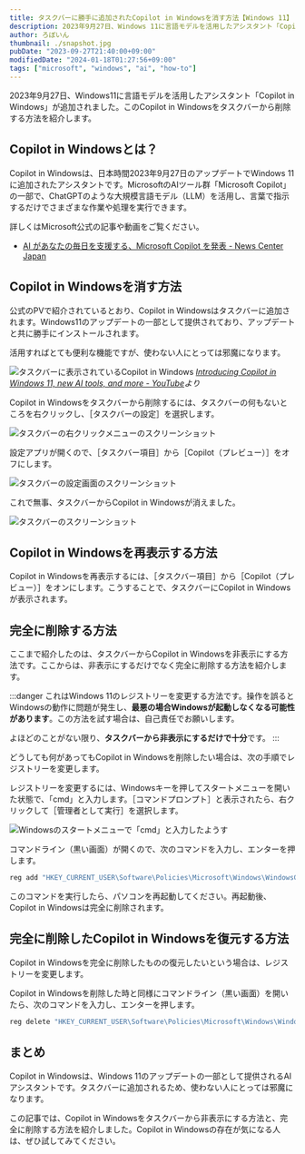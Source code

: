 ```yaml
---
title: タスクバーに勝手に追加されたCopilot in Windowsを消す方法【Windows 11】
description: 2023年9月27日、Windows 11に言語モデルを活用したアシスタント「Copilot in Windows」が追加されました。このCopilot in Windowsをタスクバーから消す方法を紹介します。
author: ろぼいん
thumbnail: ./snapshot.jpg
pubDate: "2023-09-27T21:40:00+09:00"
modifiedDate: "2024-01-18T01:27:56+09:00"
tags: ["microsoft", "windows", "ai", "how-to"]
---
```



2023年9月27日、Windows11に言語モデルを活用したアシスタント「Copilot in Windows」が追加されました。このCopilot in Windowsをタスクバーから削除する方法を紹介します。

## Copilot in Windowsとは？

Copilot in Windowsは、日本時間2023年9月27日のアップデートでWindows 11に追加されたアシスタントです。MicrosoftのAIツール群「Microsoft Copilot」の一部で、ChatGPTのような大規模言語モデル（LLM）を活用し、言葉で指示するだけでさまざまな作業や処理を実行できます。

詳しくはMicrosoft公式の記事や動画をご覧ください。

- [AI があなたの毎日を支援する、Microsoft Copilot を発表 - News Center Japan](https://news.microsoft.com/ja-jp/2023/09/22/230922-announcing-microsoft-copilot-your-everyday-ai-companion/)

<YouTube id="5rEZGSFgZVY"/>

## Copilot in Windowsを消す方法

公式のPVで紹介されているとおり、Copilot in Windowsはタスクバーに追加されます。Windows11のアップデートの一部として提供されており、アップデートと共に勝手にインストールされます。

活用すればとても便利な機能ですが、使わない人にとっては邪魔になります。

![タスクバーに表示されているCopilot in Windows](./snapshot.jpg)
*[Introducing Copilot in Windows 11, new AI tools, and more - YouTube](https://www.youtube.com/watch?v=5rEZGSFgZVY)より*

Copilot in Windowsをタスクバーから削除するには、タスクバーの何もないところを右クリックし、［タスクバーの設定］を選択します。

![タスクバーの右クリックメニューのスクリーンショット](./image.png)

設定アプリが開くので、［タスクバー項目］から［Copilot（プレビュー）］をオフにします。

![タスクバーの設定画面のスクリーンショット](./image-2.png)

これで無事、タスクバーからCopilot in Windowsが消えました。

![タスクバーのスクリーンショット](./image-1.png)

## Copilot in Windowsを再表示する方法

Copilot in Windowsを再表示するには、［タスクバー項目］から［Copilot（プレビュー）］をオンにします。こうすることで、タスクバーにCopilot in Windowsが表示されます。

## 完全に削除する方法

ここまで紹介したのは、タスクバーからCopilot in Windowsを非表示にする方法です。ここからは、非表示にするだけでなく完全に削除する方法を紹介します。

:::danger
これはWindows 11のレジストリーを変更する方法です。操作を誤るとWindowsの動作に問題が発生し、**最悪の場合Windowsが起動しなくなる可能性があります**。この方法を試す場合は、自己責任でお願いします。

よほどのことがない限り、**タスクバーから非表示にするだけで十分**です。
:::

どうしても何があってもCopilot in Windowsを削除したい場合は、次の手順でレジストリーを変更します。

レジストリーを変更するには、Windowsキーを押してスタートメニューを開いた状態で、「cmd」と入力します。［コマンドプロンプト］と表示されたら、右クリックして［管理者として実行］を選択します。

![Windowsのスタートメニューで「cmd」と入力したようす](./image-3.png)

コマンドライン（黒い画面）が開くので、次のコマンドを入力し、エンターを押します。

```powershell
reg add "HKEY_CURRENT_USER\Software\Policies\Microsoft\Windows\WindowsCopilot" /v "TurnOffWindowsCopilot" /t REG_DWORD /d 1 /f
```

このコマンドを実行したら、パソコンを再起動してください。再起動後、Copilot in Windowsは完全に削除されます。

## 完全に削除したCopilot in Windowsを復元する方法

Copilot in Windowsを完全に削除したものの復元したいという場合は、レジストリーを変更します。

Copilot in Windowsを削除した時と同様にコマンドライン（黒い画面）を開いたら、次のコマンドを入力し、エンターを押します。

```powershell
reg delete "HKEY_CURRENT_USER\Software\Policies\Microsoft\Windows\WindowsCopilot" /f
```

## まとめ

Copilot in Windowsは、Windows 11のアップデートの一部として提供されるAIアシスタントです。タスクバーに追加されるため、使わない人にとっては邪魔になります。

この記事では、Copilot in Windowsをタスクバーから非表示にする方法と、完全に削除する方法を紹介しました。Copilot in Windowsの存在が気になる人は、ぜひ試してみてください。
